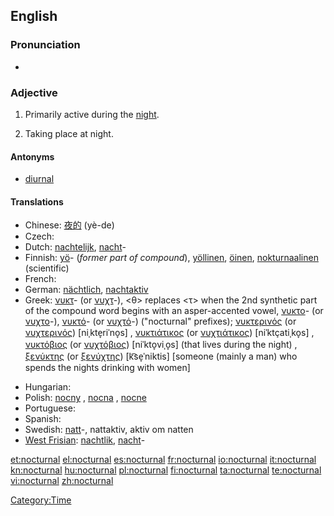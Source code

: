 ==English==

===Pronunciation===
* {{rhymes|ɜː(r)nəl}}

===Adjective===
{{en-adj}}

# {{context|of a person, creature, group, or species}} Primarily active during the [[night]].
# {{context|of an occurrence}} Taking place at night.

====Antonyms====
* [[diurnal]]

====Translations====
{{trans-top|primarily active during the night}}
* Chinese: [[夜的]] (yè-de)
* Czech: {{t-|cs|noční}}
* Dutch: [[nachtelijk]], [[nacht]]-
* Finnish: [[yö]]- (''former part of compound''), [[yöllinen]], [[öinen]], [[nokturnaalinen]] (scientific)
* French: {{t+|fr|nocturne}}
* German: [[nächtlich]], [[nachtaktiv]]
* Greek: [[νυκτ]]- (or [[νυχτ]]-), <θ> replaces <τ> when the 2nd synthetic part of the compound word begins with an asper-accented vowel, [[νυκτο]]- (or [[νυχτο]]-), [[νυκτό]]- (or [[νυχτό]]-) ("nocturnal" prefixes); [[νυκτερινός]] (or [[νυχτερινός]]) [niˌkte̞riˈno̞s] {{m}}, [[νυκτιάτικος]] (or [[νυχτιάτικος]]) [niˈktçatiˌko̞s] {{m}}, [[νυκτόβιος]] (or [[νυχτόβιος]]) [niˈkto̞viˌo̞s] (that lives during the night) {{m}}, [[ξενύκτης]] (or [[ξενύχτης]]) [k͡se̞ˈniktis] [someone (mainly a man) who spends the nights drinking with women] {{m}}
{{trans-mid}}
* Hungarian: {{t+|hu|éjjeli}}
* Polish: [[nocny]] {{m}}, [[nocna]] {{f}}, [[nocne]] {{n}}
* Portuguese: {{t+|pt|nocturno}}
* Spanish: {{t-|es|nocturno}}
* Swedish: [[natt]]-, nattaktiv, aktiv om natten
* [[West Frisian]]: [[nachtlik]], [[nacht]]-
{{trans-bottom}}

[[Category:Time]]

[[et:nocturnal]]
[[el:nocturnal]]
[[es:nocturnal]]
[[fr:nocturnal]]
[[io:nocturnal]]
[[it:nocturnal]]
[[kn:nocturnal]]
[[hu:nocturnal]]
[[pl:nocturnal]]
[[fi:nocturnal]]
[[ta:nocturnal]]
[[te:nocturnal]]
[[vi:nocturnal]]
[[zh:nocturnal]]